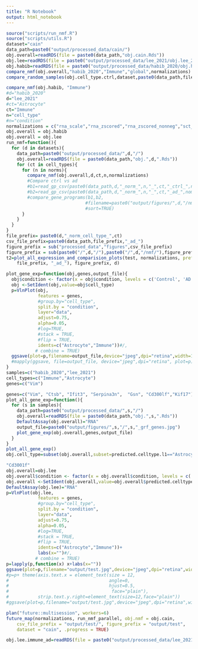```yaml
---
title: "R Notebook"
output: html_notebook
---
```



```r
source("scripts/run_nmf.R")
source("scripts/utils.R")
dataset="cain"
data_path=paste0("output/processed_data/cain/")
obj.overall=readRDS(file = paste0(data_path,"obj.cain.Rds"))
obj.lee=readRDS(file = paste0("output/processed_data/lee_2021/obj.lee_2021.Rds"))
obj.habib=readRDS(file = paste0("output/processed_data/habib_2020/obj.habib_2020.Rds"))
compare_nmf(obj.overall,"habib_2020","Immune","global",normalizations)
compare_random_samples(obj.cell_type.ctrl,dataset,paste0(data_path,file_prefix,"_ctrl_"),normalizations)
```

```r
compare_nmf(obj.habib, "Immune")
#d="habib_2020" 
d="lee_2021"
#ct="Astrocyte"
ct="Immune"
n="cell_type"
#n="condition"
normalizations = c("rna_scale","rna_zscored","rna_zscored_nonneg","sct_scale","sct_scale_nonneg","rna_norm","softmax")
obj.overall = obj.habib
obj.overall = obj.lee
run_nmf=function(){
  for (d in datasets){
    data_path=paste0("output/processed_data/",d,"/")
    obj.overall=readRDS(file = paste0(data_path,"obj.",d,".Rds"))
    for (ct in cell_types){
      for (n in norms){
        compare_nmf(obj.overall,d,ct,n,normalizations)    
        #Compare ctrl vs ad
        #b1=read_gp_csv(paste0(data_path,d,"_norm_",n,"_",ct,"_ctrl_",normalizations,".csv"))
        #b2=read_gp_csv(paste0(data_path,d,"_norm_",n,"_",ct,"_ad_",nomalizations,".csv"))
        #compare_gene_programs(b1,b2,
                              #filename=paste0("output/figures/",d,"/nmf/",d,"_norm_",n,"_",ct,"_ctrl_vs_ad.jpg"),
                              #sort=TRUE)
      }
    }
  }
}
file_prefix= paste0(d,"_norm_cell_type_",ct) 
csv_file_prefix=paste0(data_path,file_prefix,"_ad_")
figure_prefix = sub("processed_data","figures",csv_file_prefix)
figure_prefix = sub(paste0("/",d,"/"),paste0("/",d,"/nmf/"),figure_prefix)	
t2=plot_all_expression_and_comparision_plots(test, normalizations, prefix=paste0(data_path, 
    file_prefix, "_ad_"), figure_prefix, d)

```

```r
plot_gene_exp=function(obj,genes,output_file){
  obj$condition <- factor(x = obj$condition, levels = c('Control', 'AD'))
  obj <-SetIdent(obj,value=obj$cell_type)
  p=VlnPlot(obj, 
            features = genes,
            #group.by="cell_type",
            split.by = "condition",
            layer="data",
            adjust=0.75,
            alpha=0.05,
            #log=TRUE,
            #stack = TRUE,
            #flip = TRUE,
            idents=c("Astrocyte","Immune"))#/,
           # combine = TRUE)
  ggsave(plot=p,filename=output_file,device="jpeg",dpi="retina",width=12,height=9)
  #mapply(ggsave, file=output_file, device="jpeg",dpi="retina", plot=p)
}
samples=c("habib_2020","lee_2021")
cell_types=c("Immune","Astrocyte")
genes=c("Vim")

genes=c("Vim", "Ctsb", "Ifit3", "Serpina3n",  "Gsn", "Cd300lf","Kif17")
plot_all_gene_exp=function(){
  for (s in samples){
    data_path=paste0("output/processed_data/",s,"/")
    obj.overall=readRDS(file = paste0(data_path,"obj.",s,".Rds"))
    DefaultAssay(obj.overall)="RNA"
    output_file=paste0("output/figures/",s,"/",s,"_grf_genes.jpg")
    plot_gene_exp(obj.overall,genes,output_file)
  }
}
plot_all_gene_exp()
obj.cell_type=subset(obj.overall,subset=predicted.celltype.l1=="Astrocyte")

"Cd3001f"
obj.overall=obj.lee
obj.overall$condition <- factor(x = obj.overall$condition, levels = c('Control', 'AD'))
obj.overall <-SetIdent(obj.overall,value=obj.overall$predicted.celltype.l1)
DefaultAssay(obj.lee)="RNA"
p=VlnPlot(obj.lee, 
            features = genes,
            #group.by="cell_type",
            split.by = "condition",
            layer="data",
            adjust=0.75,
            alpha=0.05,
            #log=TRUE,
            #stack = TRUE,
            #flip = TRUE,
            idents=c("Astrocyte","Immune"))+
            labs(x="")#/,
           # combine = TRUE)
p=lapply(p,function(x) x+labs(x=""))
ggsave(plot=p,filename="output/test.jpg",device="jpeg",dpi="retina",width=12,height=9)
#p=p+ theme(axis.text.x = element_text(size = 12,
#                                      angle=0,
#                                      hjust=0.5,
#                                       face="plain"),
#           strip.text.y.right=element_text(size=12,face="plain"))
#ggsave(plot=p,filename="output/test.jpg",device="jpeg",dpi="retina",width=8,height=6)

```

```r
plan("future::multisession", workers=6)
future_map(normalizations, run_nmf_parallel, obj.nmf = obj.cain, 
    csv_file_prefix = "output/test/", figure_prefix = "output/test", 
    dataset = "cain", .progress = TRUE)
```
```r
obj.lee.immune_ad=readRDS(file = paste0("output/processed_data/lee_2021/lee_2021_norm_cell_type_Immune_ad_nmf.Rds"))
```

